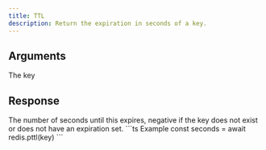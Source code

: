 ```yaml
---
title: TTL
description: Return the expiration in seconds of a key.
---
```



## Arguments

<ParamField body="key" type="string" required>
  The key 
</ParamField>

## Response

<ResponseField type="integer" required>
  The number of seconds until this expires, negative if the key does not exist or does not have an expiration set.
</ResponseField>

<RequestExample>
```ts Example
const seconds = await redis.pttl(key)
```
</RequestExample>
